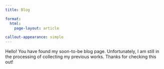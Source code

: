 ```yaml
---
title: Blog

format: 
  html:
    page-layout: article

callout-appearance: simple
---
```


Hello! You have found my soon-to-be blog page. Unfortunately, I am still in the processing of collecting my previous works. Thanks for checking this out!